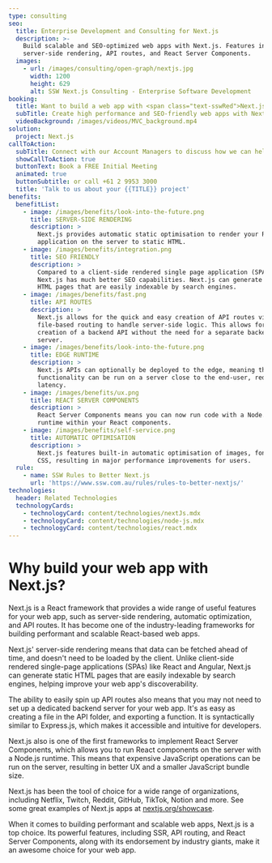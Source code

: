 ```yaml
---
type: consulting
seo:
  title: Enterprise Development and Consulting for Next.js
  description: >-
    Build scalable and SEO-optimized web apps with Next.js. Features include
    server-side rendering, API routes, and React Server Components.
  images:
    - url: /images/consulting/open-graph/nextjs.jpg
      width: 1200
      height: 629
      alt: SSW Next.js Consulting - Enterprise Software Development
booking:
  title: Want to build a web app with <span class="text-sswRed">Next.js</span>?
  subTitle: Create high performance and SEO-friendly web apps with Next.js
  videoBackground: /images/videos/MVC_background.mp4
solution:
  project: Next.js
callToAction:
  subTitle: Connect with our Account Managers to discuss how we can help.
  showCallToAction: true
  buttonText: Book a FREE Initial Meeting
  animated: true
  buttonSubtitle: or call +61 2 9953 3000
  title: 'Talk to us about your {{TITLE}} project'
benefits:
  benefitList:
    - image: /images/benefits/look-into-the-future.png
      title: SERVER-SIDE RENDERING
      description: >
        Next.js provides automatic static optimisation to render your React 
        application on the server to static HTML.
    - image: /images/benefits/integration.png
      title: SEO FRIENDLY
      description: >
        Compared to a client-side rendered single page application (SPA),
        Next.js has much better SEO capabilities. Next.js can generate static
        HTML pages that are easily indexable by search engines.
    - image: /images/benefits/fast.png
      title: API ROUTES
      description: >
        Next.js allows for the quick and easy creation of API routes via
        file-based routing to handle server-side logic. This allows for the fast
        creation of a backend API without the need for a separate backend
        server.
    - image: /images/benefits/look-into-the-future.png
      title: EDGE RUNTIME
      description: >
        Next.js APIs can optionally be deployed to the edge, meaning that API
        functionality can be run on a server close to the end-user, reducing
        latency.
    - image: /images/benefits/ux.png
      title: REACT SERVER COMPONENTS
      description: >
        React Server Components means you can now run code with a Node.js
        runtime within your React components.
    - image: /images/benefits/self-service.png
      title: AUTOMATIC OPTIMISATION
      description: >
        Next.js features built-in automatic optimisation of images, fonts, and
        CSS, resulting in major performance improvements for users.
  rule:
    - name: SSW Rules to Better Next.js
      url: 'https://www.ssw.com.au/rules/rules-to-better-nextjs/'
technologies:
  header: Related Technologies
  technologyCards:
    - technologyCard: content/technologies/nextJs.mdx
    - technologyCard: content/technologies/node-js.mdx
    - technologyCard: content/technologies/react.mdx
---
```


# Why build your web app with **Next.js**?

Next.js is a React framework that provides a wide range of useful features for your web app,
such as server-side rendering, automatic optimization, and API routes. It has become one of the
industry-leading frameworks for building performant and scalable React-based web apps.

<VideoEmbed url="https://www.youtube.com/watch?v=Sklc_fQBmcs" caption="Next.js in 100 Seconds // Plus Full Beginner's Tutorial" duration="11 mins" />

Next.js' server-side rendering means that data can be fetched ahead of time, and doesn't
need to be loaded by the client. Unlike client-side rendered single-page applications
(SPAs) like React and Angular, Next.js can generate static HTML pages that are easily
indexable by search engines, helping improve your web app's discoverability.

The ability to easily spin up API routes also means that you may not need to set up
a dedicated backend server for your web app. It's as easy as creating a file in the API
folder, and exporting a function. It is syntactically similar to Express.js, which
makes it accessible and intuitive for developers.

Next.js also is one of the first frameworks to implement React Server Components,
which allows you to run React components on the server with a Node.js runtime. This
means that expensive JavaScript operations can be run on the server, resulting in
better UX and a smaller JavaScript bundle size.

Next.js has been the tool of choice for a wide range of organizations, including
Netflix, Twitch, Reddit, GitHub, TikTok, Notion and more. See some great examples
of Next.js apps at [nextjs.org/showcase](https://nextjs.org/showcase).

When it comes to building performant and scalable web apps, Next.js is a top choice.
Its powerful features, including SSR, API routing, and React Server Components, along
with its endorsement by industry giants, make it an awesome choice for your web app.
